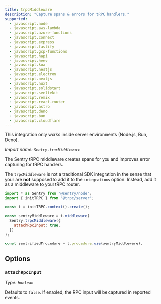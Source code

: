 ```yaml
---
title: trpcMiddleware
description: "Capture spans & errors for tRPC handlers."
supported:
  - javascript.node
  - javascript.aws-lambda
  - javascript.azure-functions
  - javascript.connect
  - javascript.express
  - javascript.fastify
  - javascript.gcp-functions
  - javascript.hapi
  - javascript.hono
  - javascript.koa
  - javascript.nestjs
  - javascript.electron
  - javascript.nextjs
  - javascript.nuxt
  - javascript.solidstart
  - javascript.sveltekit
  - javascript.remix
  - javascript.react-router
  - javascript.astro
  - javascript.deno
  - javascript.bun
  - javascript.cloudflare
---
```


<Alert>

This integration only works inside server environments (Node.js, Bun, Deno).

</Alert>

_Import name: `Sentry.trpcMiddleware`_

The Sentry tRPC middleware creates spans for you and improves error capturing for tRPC handlers.

The `trpcMiddleware` is not a traditional SDK integration in the sense that your are **not** supposed to add it to the `integrations` option.
Instead, add it as a middleware to your tRPC router.

```javascript
import * as Sentry from "@sentry/node";
import { initTRPC } from "@trpc/server";

const t = initTRPC.context().create();

const sentryMiddleware = t.middleware(
  Sentry.trpcMiddleware({
    attachRpcInput: true,
  })
);

const sentrifiedProcedure = t.procedure.use(sentryMiddleware);
```

## Options

### `attachRpcInput`

_Type: `boolean`_

Defaults to `false`. If enabled, the RPC input will be captured in reported events.
